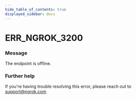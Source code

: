 ```yaml
---
hide_table_of_contents: true
displayed_sidebar: docs
---
```



# ERR_NGROK_3200

### Message

The endpoint <InlineCode><EndpointUrlOrigin fallback="djsebaexe" /></InlineCode> is offline.

<ErrorDetails error="err_ngrok_3200" />

### Further help

If you're having trouble resolving this error, please reach out to [support@ngrok.com](mailto:support@ngrok.com?subject=Help%20with%20ERR_NGROK_3200)
